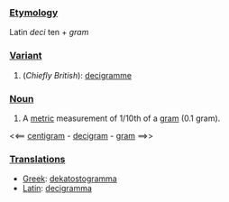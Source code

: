 ===[[Etymology]]===

Latin ''deci'' ten + ''gram''

===[[Variant]]===

# (''Chiefly British''): [[decigramme]]

===[[Noun]]===

# A [[metric]] measurement of 1/10th of a [[gram]] (0.1 gram).

<<== [[centigram]] - [[decigram]] - [[gram]] ==>>

===[[Translations]]===

*[[Greek]]: [[dekatostogramma]]
*[[Latin]]: [[decigramma]]